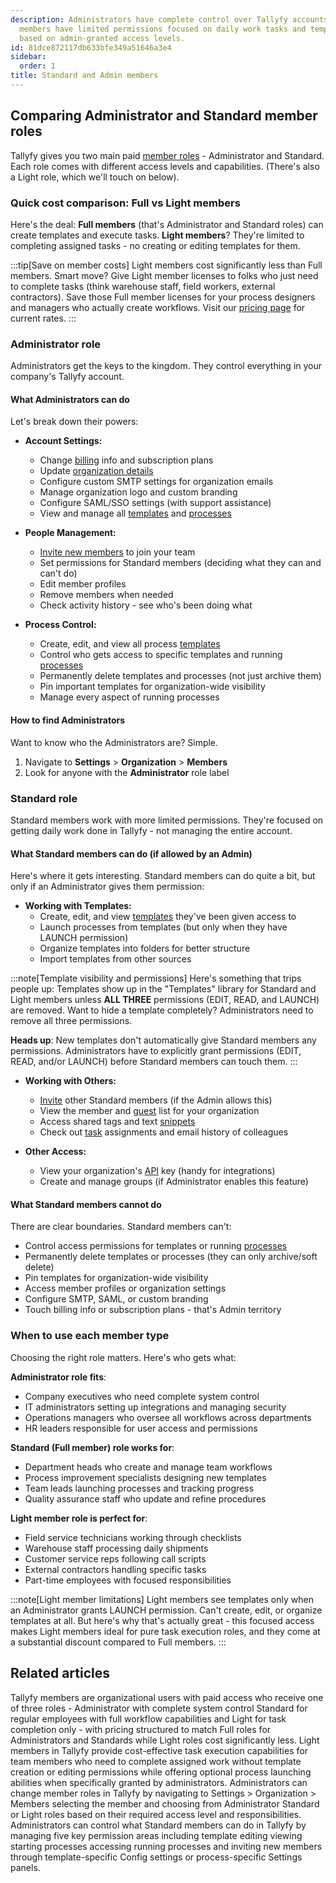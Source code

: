 ```yaml
---
description: Administrators have complete control over Tallyfy accounts while Standard
  members have limited permissions focused on daily work tasks and template management
  based on admin-granted access levels.
id: 81dce872117db633bfe349a51646a3e4
sidebar:
  order: 1
title: Standard and Admin members
---
```


## Comparing Administrator and Standard member roles

Tallyfy gives you two main paid [member roles](/products/pro/documenting/members/) - Administrator and Standard. Each role comes with different access levels and capabilities. (There's also a Light role, which we'll touch on below).

### Quick cost comparison: Full vs Light members

Here's the deal: **Full members** (that's Administrator and Standard roles) can create templates and execute tasks. **Light members**? They're limited to completing assigned tasks - no creating or editing templates for them.

:::tip[Save on member costs]
Light members cost significantly less than Full members. Smart move? Give Light member licenses to folks who just need to complete tasks (think warehouse staff, field workers, external contractors). Save those Full member licenses for your process designers and managers who actually create workflows. Visit our [pricing page](https://tallyfy.com/pricing/) for current rates.
:::

### Administrator role

Administrators get the keys to the kingdom. They control everything in your company's Tallyfy account.

#### What Administrators can do

Let's break down their powers:

- **Account Settings:**
  - Change [billing](/products/pro/settings/billing/) info and subscription plans
  - Update [organization details](/products/pro/settings/org-settings/how-can-i-update-my-organization-details/)
  - Configure custom SMTP settings for organization emails
  - Manage organization logo and custom branding
  - Configure SAML/SSO settings (with support assistance)
  - View and manage all [templates](/products/pro/documenting/templates/) and [processes](/products/pro/tracking-and-tasks/processes/)

- **People Management:**
  - [Invite new members](/products/pro/documenting/members/how-to-invite-and-activate-members-on-tallyfy/) to join your team
  - Set permissions for Standard members (deciding what they can and can't do)
  - Edit member profiles
  - Remove members when needed
  - Check activity history - see who's been doing what

- **Process Control:**
  - Create, edit, and view all process [templates](/products/pro/documenting/templates/)
  - Control who gets access to specific templates and running [processes](/products/pro/tracking-and-tasks/processes/)
  - Permanently delete templates and processes (not just archive them)
  - Pin important templates for organization-wide visibility
  - Manage every aspect of running processes

#### How to find Administrators

Want to know who the Administrators are? Simple.

1. Navigate to **Settings** > **Organization** > **Members**
2. Look for anyone with the **Administrator** role label

### Standard role

Standard members work with more limited permissions. They're focused on getting daily work done in Tallyfy - not managing the entire account.

#### What Standard members can do (if allowed by an Admin)

Here's where it gets interesting. Standard members can do quite a bit, but only if an Administrator gives them permission:

- **Working with Templates:**
  - Create, edit, and view [templates](/products/pro/documenting/templates/) they've been given access to
  - Launch processes from templates (but only when they have LAUNCH permission)
  - Organize templates into folders for better structure
  - Import templates from other sources

:::note[Template visibility and permissions]
Here's something that trips people up: Templates show up in the "Templates" library for Standard and Light members unless **ALL THREE** permissions (EDIT, READ, and LAUNCH) are removed. Want to hide a template completely? Administrators need to remove all three permissions.

**Heads up**: New templates don't automatically give Standard members any permissions. Administrators have to explicitly grant permissions (EDIT, READ, and/or LAUNCH) before Standard members can touch them.
:::

- **Working with Others:**
  - [Invite](/products/pro/documenting/members/how-to-invite-and-activate-members-on-tallyfy/) other Standard members (if the Admin allows this)
  - View the member and [guest](/products/pro/documenting/guests/) list for your organization
  - Access shared tags and text [snippets](/products/pro/documenting/templates/snippets/)
  - Check out [task](/products/pro/tracking-and-tasks/tasks/) assignments and email history of colleagues

- **Other Access:**
  - View your organization's [API](/products/pro/integrations/open-api/) key (handy for integrations)
  - Create and manage groups (if Administrator enables this feature)

#### What Standard members cannot do

There are clear boundaries. Standard members can't:
- Control access permissions for templates or running [processes](/products/pro/tracking-and-tasks/processes/)
- Permanently delete templates or processes (they can only archive/soft delete)
- Pin templates for organization-wide visibility
- Access member profiles or organization settings
- Configure SMTP, SAML, or custom branding
- Touch billing info or subscription plans - that's Admin territory

### When to use each member type

Choosing the right role matters. Here's who gets what:

**Administrator role fits**:
- Company executives who need complete system control
- IT administrators setting up integrations and managing security
- Operations managers who oversee all workflows across departments
- HR leaders responsible for user access and permissions

**Standard (Full member) role works for**:
- Department heads who create and manage team workflows
- Process improvement specialists designing new templates
- Team leads launching processes and tracking progress
- Quality assurance staff who update and refine procedures

**Light member role is perfect for**:
- Field service technicians working through checklists
- Warehouse staff processing daily shipments
- Customer service reps following call scripts
- External contractors handling specific tasks
- Part-time employees with focused responsibilities

:::note[Light member limitations]
Light members see templates only when an Administrator grants LAUNCH permission. Can't create, edit, or organize templates at all. But here's why that's actually great - this focused access makes Light members ideal for pure task execution roles, and they come at a substantial discount compared to Full members.
:::


## Related articles
<CardGrid>
<LinkTitleCard header="<b>Documenting > Members</b>" href="/products/pro/documenting/members/" > Tallyfy members are organizational users with paid access who receive one of three roles - Administrator with complete system control Standard for regular employees with full workflow capabilities and Light for task completion only - with pricing structured to match Full roles for Administrators and Standards while Light roles cost significantly less. </LinkTitleCard>
<LinkTitleCard header="<b>Members > Light members</b>" href="/products/pro/documenting/members/light-members/" > Light members in Tallyfy provide cost-effective task execution capabilities for team members who need to complete assigned work without template creation or editing permissions while offering optional process launching abilities when specifically granted by administrators. </LinkTitleCard>
<LinkTitleCard header="<b>Members > Change the role of a member</b>" href="/products/pro/documenting/members/how-can-i-change-a-members-role-in-tallyfy/" > Administrators can change member roles in Tallyfy by navigating to Settings > Organization > Members selecting the member and choosing from Administrator Standard or Light roles based on their required access level and responsibilities. </LinkTitleCard>
<LinkTitleCard header="<b>Members > Manage member permissions</b>" href="/products/pro/documenting/members/how-do-i-manage-member-permissions-in-tallyfy/" > Administrators can control what Standard members can do in Tallyfy by managing five key permission areas including template editing viewing starting processes accessing running processes and inviting new members through template-specific Config settings or process-specific Settings panels. </LinkTitleCard>
</CardGrid>
